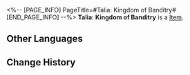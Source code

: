 <%-- [PAGE_INFO]
PageTitle=#Talia: Kingdom of Banditry#
[END_PAGE_INFO] --%>
{{Item Infobox
|id          = 83072
|image       = Item Talia- Kingdom of Banditry.png
|type        = 
|invCategory = 
|rarity      = 3
|effect      = 
|description = 
}}
'''Talia: Kingdom of Banditry''' is a [[Item]].

==Other Languages==
{{Other Languages
|en   = Talia: Kingdom of Banditry
|zhs  = 盗贼公国塔利亚
|zht  = 盜賊公國塔利亞
|ja   = 盗賊公国タリア
|ko   = 도적국 탈리아
|es   = Talia, paraíso de los forajidos
|fr   = Talia, royaume du banditisme
|ru   = Талия - край бандитов
|th   = Talia - Kingdom of Banditry
|vi   = Talia - Vương Quốc Trộm Cướp
|de   = Talia &ndash; Königreich der Banditen
|id   = Talia: Kingdom of Banditry
|pt   = Talia: Reino do Banditismo
}}

==Change History==
{{Change History|1.0}}